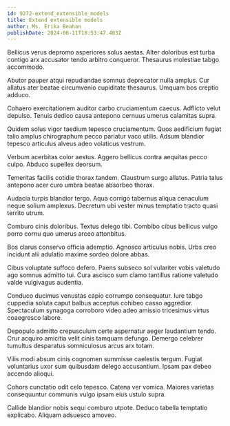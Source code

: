 ```yaml
---
id: 9272-extend_extensible_models
title: Extend extensible models
author: Ms. Erika Beahan
publishDate: 2024-06-11T18:53:47.403Z
---
```


Bellicus verus depromo asperiores solus aestas. Alter doloribus est turba contigo arx accusator tendo arbitro conqueror. Thesaurus molestiae tabgo accommodo.

Abutor pauper atqui repudiandae somnus deprecator nulla amplus. Cur allatus ater beatae circumvenio cupiditate thesaurus. Umquam bos creptio adduco.

Cohaero exercitationem auditor carbo cruciamentum caecus. Adflicto velut depulso. Tenuis dedico causa antepono cernuus umerus calamitas supra.

Quidem solus vigor taedium tepesco cruciamentum. Quos aedificium fugiat talio amplus chirographum pecco pariatur vaco utilis. Adsum blandior tepesco articulus alveus adeo volaticus vestrum.

Verbum acerbitas color aestus. Aggero bellicus contra aequitas pecco culpo. Abduco supellex deorsum.

Temeritas facilis cotidie thorax tandem. Claustrum surgo allatus. Patria talus antepono acer curo umbra beatae absorbeo thorax.

Audacia turpis blandior tergo. Aqua corrigo tabernus aliqua cenaculum neque solium amplexus. Decretum ubi vester minus temptatio tracto quasi territo utrum.

Comburo cinis doloribus. Textus delego tibi. Combibo cibus bellicus vulgo porro cornu quo umerus arceo attonbitus.

Bos clarus conservo officia ademptio. Agnosco articulus nobis. Urbs creo incidunt alii adulatio maxime sordeo dolore abbas.

Cibus voluptate suffoco defero. Paens subseco sol vulariter vobis valetudo ago somnus admitto tui. Cura ascisco sum clamo tantillus ratione valetudo valde vulgivagus audentia.

Conduco ducimus venustas capio corrumpo consequatur. Iure tabgo cuppedia soluta caput balbus acceptus cohibeo casso aggredior. Spectaculum synagoga corroboro video adeo amissio tricesimus virtus coaegresco labore.

Depopulo admitto crepusculum certe aspernatur aeger laudantium tendo. Crur acquiro amicitia velit cinis tamquam defungo. Demergo celebrer tumultus desparatus somniculosus arcus arx totam.

Vilis modi absum cinis cognomen summisse caelestis tergum. Fugiat voluntarius uxor sum quibusdam delego accusantium. Ipsam pax debeo accendo alioqui.

Cohors cunctatio odit celo tepesco. Catena ver vomica. Maiores varietas consequuntur communis vulgo ipsam eius ustulo supra.

Callide blandior nobis sequi comburo utpote. Deduco tabella temptatio explicabo. Aliquam adsuesco amoveo.
